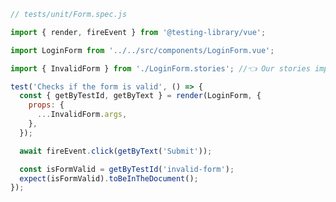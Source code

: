 ```js
// tests/unit/Form.spec.js

import { render, fireEvent } from '@testing-library/vue';

import LoginForm from '../../src/components/LoginForm.vue';

import { InvalidForm } from './LoginForm.stories'; //👈 Our stories imported here.

test('Checks if the form is valid', () => {
  const { getByTestId, getByText } = render(LoginForm, {
    props: {
      ...InvalidForm.args,
    },
  });

  await fireEvent.click(getByText('Submit'));

  const isFormValid = getByTestId('invalid-form');
  expect(isFormValid).toBeInTheDocument();
});
```
